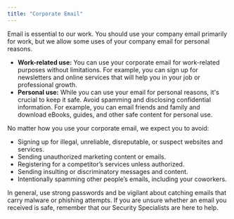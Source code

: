 ```yaml
---
title: "Corporate Email"
---
```


Email is essential to our work. You should use your company email primarily for work, but we allow some uses of your company email for personal reasons.

- **Work-related use:** You can use your corporate email for work-related purposes without limitations. For example, you can sign up for newsletters and online services that will help you in your job or professional growth.
- **Personal use:** While you can use your email for personal reasons, it's crucial to keep it safe. Avoid spamming and disclosing confidential information. For example, you can email friends and family and download eBooks, guides, and other safe content for personal use.

No matter how you use your corporate email, we expect you to avoid:

- Signing up for illegal, unreliable, disreputable, or suspect websites and services.
- Sending unauthorized marketing content or emails.
- Registering for a competitor’s services unless authorized.
- Sending insulting or discriminatory messages and content.
- Intentionally spamming other people’s emails, including your coworkers.

In general, use strong passwords and be vigilant about catching emails that carry malware or phishing attempts. If you are unsure whether an email you received is safe, remember that our Security Specialists are here to help.